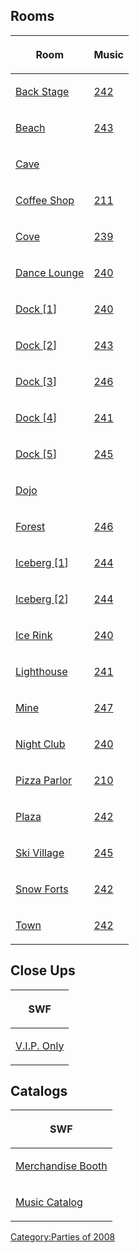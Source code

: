 {{CPW|Music Jam 2008|Music Jam 2008}}

==Rooms==
{|class="wikitable" style="margin: 1em auto;"
!Room!!Music
|-
|[[Media:RoomsParty1-MusicJam2008.swf|Back Stage]]||[[Media:Music242.swf|242]]
|-
|[[Media:MJ2008Beach.swf|Beach]]||[[Media:Music243.swf|243]]
|-
|[[Media:RoomsCave-MusicJam2008.swf|Cave]]||{{n/a}}
|-
|[[Media:RoomsCoffee-MusicJam2008.swf|Coffee Shop]]||[[Media:Music211.swf|211]]
|-
|[[Media:RoomsCove-MusicJam2008.swf|Cove]]||[[Media:Music239.swf|239]]
|-
|[[Media:RoomsLounge-MusicJam2008.swf|Dance Lounge]]||[[Media:Music240.swf|240]]
|-
|[[Media:MJDock1.swf|Dock [1]]]||[[Media:Music240.swf|240]]
|-
|[[Media:MJDock2.swf|Dock [2]]]||[[Media:Music243.swf|243]]
|-
|[[Media:MJDock3.swf|Dock [3]]]||[[Media:Music246.swf|246]]
|-
|[[Media:MJDock4.swf|Dock [4]]]||[[Media:Music241.swf|241]]
|-
|[[Media:MJDock5.swf|Dock [5]]]||[[Media:Music245.swf|245]]
|-
|[[Media:RoomsDojo-MusicJam2008.swf|Dojo]]||{{n/a}}
|-
|[[Media:RoomsForest-MusicJam2008.swf|Forest]]||[[Media:Music246.swf|246]]
|-
|[[Media:RoomsBerg-MusicJam2008.swf|Iceberg [1]]]||[[Media:Music244.swf|244]]
|-
|[[Media:RoomsBerg-MusicJam2008 2.swf|Iceberg [2]]]||[[Media:Music244.swf|244]]
|-
|[[Media:MJ2008IceRink.swf|Ice Rink]]||[[Media:Music240.swf|240]]
|-
|[[Media:RoomsLight-MusicJam2008.swf|Lighthouse]]||[[Media:Music241.swf|241]]
|-
|[[Media:RoomsMine-MusicJam2008.swf|Mine]]||[[Media:Music247.swf|247]]
|-
|[[Media:RoomsDance-MusicJam2008.swf|Night Club]]||[[Media:Music240.swf|240]]
|-
|[[Media:RoomsPizza-MusicJam2008.swf|Pizza Parlor]]||[[Media:Music210.swf|210]]
|-
|[[Media:RoomsPlaza-MusicJam2008.swf|Plaza]]||[[Media:Music242.swf|242]]
|-
|[[Media:RoomsVillage-MusicJam2008.swf|Ski Village]]||[[Media:Music245.swf|245]]
|-
|[[Media:MJSnowForts.swf|Snow Forts]]||[[Media:Music242.swf|242]]
|-
|[[Media:RoomsTown-MusicJam2008.swf|Town]]||[[Media:Music242.swf|242]]
|}

==Close Ups==
{|class="wikitable" style="margin: 1em auto;"
!SWF
|-
|[[Media:MJ2008VIP.swf|V.I.P. Only]]
|}

==Catalogs==
{|class="wikitable" style="margin: 1em auto;"
!SWF
|-
|[[Media:MJ2008MerchCatalog.swf|Merchandise Booth]]
|-
|[[Media:MJ2008MusicCatalog.swf|Music Catalog]]
|}

{{Parties}}
[[Category:Parties of 2008]]
